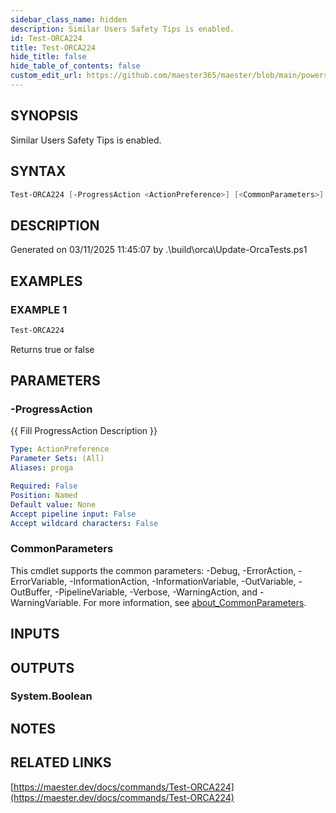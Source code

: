 ```yaml
---
sidebar_class_name: hidden
description: Similar Users Safety Tips is enabled.
id: Test-ORCA224
title: Test-ORCA224
hide_title: false
hide_table_of_contents: false
custom_edit_url: https://github.com/maester365/maester/blob/main/powershell/public/Test-ORCA224.ps1
---
```


## SYNOPSIS

Similar Users Safety Tips is enabled.

## SYNTAX

```powershell
Test-ORCA224 [-ProgressAction <ActionPreference>] [<CommonParameters>]
```

## DESCRIPTION

Generated on 03/11/2025 11:45:07 by .\build\orca\Update-OrcaTests.ps1

## EXAMPLES

### EXAMPLE 1

```powershell
Test-ORCA224
```

Returns true or false

## PARAMETERS

### -ProgressAction

\{\{ Fill ProgressAction Description \}\}

```yaml
Type: ActionPreference
Parameter Sets: (All)
Aliases: proga

Required: False
Position: Named
Default value: None
Accept pipeline input: False
Accept wildcard characters: False
```

### CommonParameters

This cmdlet supports the common parameters: -Debug, -ErrorAction, -ErrorVariable, -InformationAction, -InformationVariable, -OutVariable, -OutBuffer, -PipelineVariable, -Verbose, -WarningAction, and -WarningVariable. For more information, see [about_CommonParameters](http://go.microsoft.com/fwlink/?LinkID=113216).

## INPUTS

## OUTPUTS

### System.Boolean

## NOTES

## RELATED LINKS

[https://maester.dev/docs/commands/Test-ORCA224](https://maester.dev/docs/commands/Test-ORCA224)
